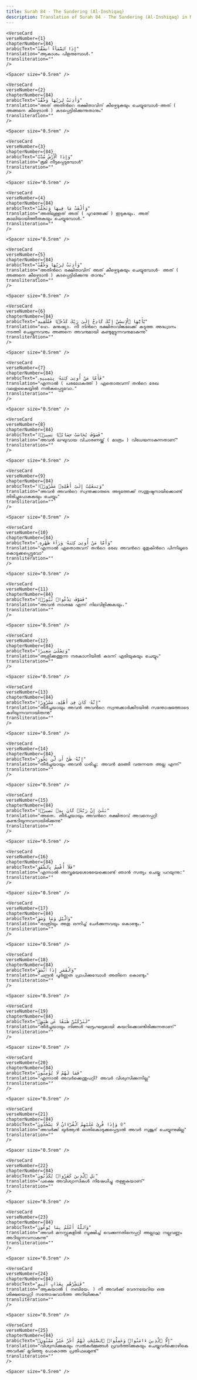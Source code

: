 ```yaml
---
title: Surah 84 - The Sundering (Al-Inshiqaq)  
description: Translation of Surah 84 - The Sundering (Al-Inshiqaq) in Malayalam
---
```







    <VerseCard 
    verseNumber={1}
    chapterNumber={84}
    arabicText="إِذَا ٱلسَّمَآءُ ٱنشَقَّتْ"
    translation="ആകാശം പിളരുമ്പോള്‍،"
    transliteration=""
    />

    <Spacer size="0.5rem" />
                
    <VerseCard 
    verseNumber={2}
    chapterNumber={84}
    arabicText="وَأَذِنَتْ لِرَبِّهَا وَحُقَّتْ"
    translation="അത്‌ അതിന്‍റെ രക്ഷിതാവിന്‌ കീഴ്പെടുകയും ചെയ്യുമ്പോള്‍-അത്‌ ( അങ്ങനെ കീഴ്പെടാന്‍ ) കടപ്പെട്ടിരിക്കുന്നുതാനും"
    transliteration=""
    />

    <Spacer size="0.5rem" />
                
    <VerseCard 
    verseNumber={3}
    chapterNumber={84}
    arabicText="وَإِذَا ٱلْأَرْضُ مُدَّتْ"
    translation="ഭൂമി നീട്ടപ്പെടുമ്പോള്‍"
    transliteration=""
    />

    <Spacer size="0.5rem" />
                
    <VerseCard 
    verseNumber={4}
    chapterNumber={84}
    arabicText="وَأَلْقَتْ مَا فِيهَا وَتَخَلَّتْ"
    translation="അതിലുള്ളത്‌ അത്‌ ( പുറത്തേക്ക്‌ ) ഇടുകയും، അത്‌ കാലിയായിത്തീരുകയും ചെയ്യുമ്പോള്‍،"
    transliteration=""
    />

    <Spacer size="0.5rem" />
                
    <VerseCard 
    verseNumber={5}
    chapterNumber={84}
    arabicText="وَأَذِنَتْ لِرَبِّهَا وَحُقَّتْ"
    translation="അതിന്‍റെ രക്ഷിതാവിന്‌ അത്‌ കീഴ്പെടുകയും ചെയ്യുമ്പോള്‍- അത്‌ ( അങ്ങനെ കീഴ്പെടാന്‍ ) കടപ്പെട്ടിരിക്കുന്നു താനും"
    transliteration=""
    />

    <Spacer size="0.5rem" />
                
    <VerseCard 
    verseNumber={6}
    chapterNumber={84}
    arabicText="يَٰٓأَيُّهَا ٱلْإِنسَٰنُ إِنَّكَ كَادِحٌ إِلَىٰ رَبِّكَ كَدْحًۭا فَمُلَٰقِيهِ"
    translation="ഹേ، മനുഷ്യാ، നീ നിന്‍റെ രക്ഷിതാവിങ്കലേക്ക്‌ കടുത്ത അദ്ധ്വാനം നടത്തി ചെല്ലുന്നവനും അങ്ങനെ അവനുമായി കണ്ടുമുട്ടുന്നവനുമാകുന്നു"
    transliteration=""
    />

    <Spacer size="0.5rem" />
                
    <VerseCard 
    verseNumber={7}
    chapterNumber={84}
    arabicText="فَأَمَّا مَنْ أُوتِىَ كِتَٰبَهُۥ بِيَمِينِهِۦ"
    translation="എന്നാല്‍ ( പരലോകത്ത്‌ ) ഏതൊരുവന്ന്‌ തന്‍റെ രേഖ വലതുകൈയ്യില്‍ നല്‍കപ്പെട്ടുവോ،"
    transliteration=""
    />

    <Spacer size="0.5rem" />
                
    <VerseCard 
    verseNumber={8}
    chapterNumber={84}
    arabicText="فَسَوْفَ يُحَاسَبُ حِسَابًۭا يَسِيرًۭا"
    translation="അവന്‍ ലഘുവായ വിചാരണയ്ക്ക്‌ ( മാത്രം ) വിധേയനാകുന്നതാണ്‌"
    transliteration=""
    />

    <Spacer size="0.5rem" />
                
    <VerseCard 
    verseNumber={9}
    chapterNumber={84}
    arabicText="وَيَنقَلِبُ إِلَىٰٓ أَهْلِهِۦ مَسْرُورًۭا"
    translation="അവന്‍ അവന്‍റെ സ്വന്തക്കാരുടെ അടുത്തേക്ക്‌ സന്തുഷ്ടനായിക്കൊണ്ട്‌ തിരിച്ചുപോകുകയും ചെയ്യും"
    transliteration=""
    />

    <Spacer size="0.5rem" />
                
    <VerseCard 
    verseNumber={10}
    chapterNumber={84}
    arabicText="وَأَمَّا مَنْ أُوتِىَ كِتَٰبَهُۥ وَرَآءَ ظَهْرِهِۦ"
    translation="എന്നാല്‍ ഏതൊരുവന്‌ തന്‍റെ രേഖ അവന്‍റെ മുതുകിന്‍റെ പിന്നിലൂടെ കൊടുക്കപ്പെട്ടുവോ"
    transliteration=""
    />

    <Spacer size="0.5rem" />
                
    <VerseCard 
    verseNumber={11}
    chapterNumber={84}
    arabicText="فَسَوْفَ يَدْعُوا۟ ثُبُورًۭا"
    translation="അവന്‍ നാശമേ എന്ന്‌ നിലവിളിക്കുകയും،"
    transliteration=""
    />

    <Spacer size="0.5rem" />
                
    <VerseCard 
    verseNumber={12}
    chapterNumber={84}
    arabicText="وَيَصْلَىٰ سَعِيرًا"
    translation="ആളിക്കത്തുന്ന നരകാഗ്നിയില്‍ കടന്ന്‌ എരിയുകയും ചെയ്യും"
    transliteration=""
    />

    <Spacer size="0.5rem" />
                
    <VerseCard 
    verseNumber={13}
    chapterNumber={84}
    arabicText="إِنَّهُۥ كَانَ فِىٓ أَهْلِهِۦ مَسْرُورًا"
    translation="തീര്‍ച്ചയായും അവന്‍ അവന്‍റെ സ്വന്തക്കാര്‍ക്കിടയില്‍ സന്തോഷത്തോടെ കഴിയുന്നവനായിരുന്നു"
    transliteration=""
    />

    <Spacer size="0.5rem" />
                
    <VerseCard 
    verseNumber={14}
    chapterNumber={84}
    arabicText="إِنَّهُۥ ظَنَّ أَن لَّن يَحُورَ"
    translation="തീര്‍ച്ചയായും അവന്‍ ധരിച്ചു; അവന്‍ മടങ്ങി വരുന്നതേ അല്ല എന്ന്‌"
    transliteration=""
    />

    <Spacer size="0.5rem" />
                
    <VerseCard 
    verseNumber={15}
    chapterNumber={84}
    arabicText="بَلَىٰٓ إِنَّ رَبَّهُۥ كَانَ بِهِۦ بَصِيرًۭا"
    translation="അതെ، തീര്‍ച്ചയായും അവന്‍റെ രക്ഷിതാവ്‌ അവനെപ്പറ്റി കണ്ടറിയുന്നവനായിരിക്കുന്നു"
    transliteration=""
    />

    <Spacer size="0.5rem" />
                
    <VerseCard 
    verseNumber={16}
    chapterNumber={84}
    arabicText="فَلَآ أُقْسِمُ بِٱلشَّفَقِ"
    translation="എന്നാല്‍ അസ്തമയശോഭയെക്കൊണ്ട്‌ ഞാന്‍ സത്യം ചെയ്തു പറയുന്നു:"
    transliteration=""
    />

    <Spacer size="0.5rem" />
                
    <VerseCard 
    verseNumber={17}
    chapterNumber={84}
    arabicText="وَٱلَّيْلِ وَمَا وَسَقَ"
    translation="രാത്രിയും അതു ഒന്നിച്ച്‌ ചേര്‍ക്കുന്നവയും കൊണ്ടും،"
    transliteration=""
    />

    <Spacer size="0.5rem" />
                
    <VerseCard 
    verseNumber={18}
    chapterNumber={84}
    arabicText="وَٱلْقَمَرِ إِذَا ٱتَّسَقَ"
    translation="ചന്ദ്രന്‍ പൂര്‍ണ്ണത പ്രാപിക്കുമ്പോള്‍ അതിനെ കൊണ്ടും"
    transliteration=""
    />

    <Spacer size="0.5rem" />
                
    <VerseCard 
    verseNumber={19}
    chapterNumber={84}
    arabicText="لَتَرْكَبُنَّ طَبَقًا عَن طَبَقٍۢ"
    translation="തീര്‍ച്ചയായും നിങ്ങള്‍ ഘട്ടംഘട്ടമായി കയറിക്കൊണ്ടിരിക്കുന്നതാണ്‌"
    transliteration=""
    />

    <Spacer size="0.5rem" />
                
    <VerseCard 
    verseNumber={20}
    chapterNumber={84}
    arabicText="فَمَا لَهُمْ لَا يُؤْمِنُونَ"
    translation="എന്നാല്‍ അവര്‍ക്കെന്തുപറ്റി? അവര്‍ വിശ്വസിക്കുന്നില്ല"
    transliteration=""
    />

    <Spacer size="0.5rem" />
                
    <VerseCard 
    verseNumber={21}
    chapterNumber={84}
    arabicText="وَإِذَا قُرِئَ عَلَيْهِمُ ٱلْقُرْءَانُ لَا يَسْجُدُونَ ۩"
    translation="അവര്‍ക്ക്‌ ഖുര്‍ആന്‍ ഓതികൊടുക്കപ്പെട്ടാല്‍ അവര്‍ സുജൂദ്‌ ചെയ്യുന്നുമില്ല"
    transliteration=""
    />

    <Spacer size="0.5rem" />
                
    <VerseCard 
    verseNumber={22}
    chapterNumber={84}
    arabicText="بَلِ ٱلَّذِينَ كَفَرُوا۟ يُكَذِّبُونَ"
    translation="പക്ഷെ അവിശ്വാസികള്‍ നിഷേധിച്ചു തള്ളുകയാണ്‌"
    transliteration=""
    />

    <Spacer size="0.5rem" />
                
    <VerseCard 
    verseNumber={23}
    chapterNumber={84}
    arabicText="وَٱللَّهُ أَعْلَمُ بِمَا يُوعُونَ"
    translation="അവര്‍ മനസ്സുകളില്‍ സൂക്ഷിച്ച്‌ വെക്കുന്നതിനെപ്പറ്റി അല്ലാഹു നല്ലവണ്ണം അറിയുന്നവനാകുന്നു"
    transliteration=""
    />

    <Spacer size="0.5rem" />
                
    <VerseCard 
    verseNumber={24}
    chapterNumber={84}
    arabicText="فَبَشِّرْهُم بِعَذَابٍ أَلِيمٍ"
    translation="ആകയാല്‍ ( നബിയേ، ) നീ അവര്‍ക്ക്‌ വേദനയേറിയ ഒരു ശിക്ഷയെപ്പറ്റി സന്തോഷവാര്‍ത്ത അറിയിക്കുക"
    transliteration=""
    />

    <Spacer size="0.5rem" />
                
    <VerseCard 
    verseNumber={25}
    chapterNumber={84}
    arabicText="إِلَّا ٱلَّذِينَ ءَامَنُوا۟ وَعَمِلُوا۟ ٱلصَّٰلِحَٰتِ لَهُمْ أَجْرٌ غَيْرُ مَمْنُونٍۭ"
    translation="വിശ്വസിക്കുകയും സല്‍കര്‍മ്മങ്ങള്‍ പ്രവര്‍ത്തിക്കുകയും ചെയ്തവര്‍ക്കൊഴികെ അവര്‍ക്ക്‌ മുറിഞ്ഞു പോകാത്ത പ്രതിഫലമുണ്ട്‌"
    transliteration=""
    />

    <Spacer size="0.5rem" />
                